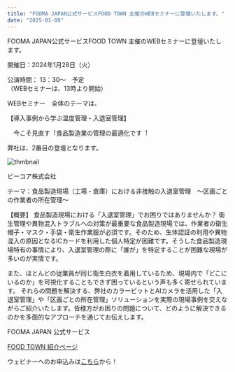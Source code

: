 ```yaml
---
title: "FOOMA JAPAN公式サービスFOOD TOWN 主催のWEBセミナーに登壇いたします。"
date: "2025-01-08"
---
```



FOOMA JAPAN公式サービスFOOD TOWN 主催のWEBセミナーに登壇いたします。


開催日：2024年1月28日（火）

公演時間： 13：30〜　予定<br>（WEBセミナーは、13時より開始）　


WEBセミナー　全体のテーマは、

【導⼊事例から学ぶ温度管理・⼊退室管理】

　今こそ⾒直す︕⾷品製造業の管理の最適化です︕

弊社は、2番目の登壇となります。


![thmbnail](../images/News/2025/news_20250108.jpg)



ビーコア株式会社

テーマ：食品製造現場（工場・倉庫）における非接触の入退室管理　～区画ごとの作業者の所在管理～


【概要】
食品製造現場における「入退室管理」でお困りではありませんか？
衛生管理や異物混入トラブルへの対策が最重要な食品製造現場では、作業者の衛生帽子・マスク・手袋・衛生作業服が必須です。そのため、生体認証の利用や異物混入の原因となるICカードを利用した個人特定が困難です。そうした食品製造現場特有の事情により、入退室管理の際に「誰が」を特定することが困難な現場が多いのが実情です。


また、ほとんどの従業員が同じ衛生白衣を着用しているため、現場内で「どこにいるのか」を可視化することもできず困っているという声も多く寄せられています。
それらの問題を解決する、弊社のカラービットとAIカメラを活用した「入退室管理」や「区画ごとの所在管理」ソリューションを実際の現場事例を交えながらご紹介いたします。皆様方がお困りの問題について、どのように解決できるのかを多面的なアプローチを通じてお伝えします。


FOOMA JAPAN 公式サービス  

[FOOD TOWN 紹介ページ](https://food-town.jp/customer/seminar/detail/65)




ウェビナーへのお申込みは[こちら](https://us06web.zoom.us/webinar/register/WN_dAFaZSTvTgOnehC0T0iplw#/registration)から！
